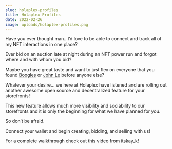 ```yaml
---
slug: holaplex-profiles
title: Holaplex Profiles
date: 2022-02-26
image: uploads/holaplex-profiles.png
---
```

Have you ever thought man…I’d love to be able to connect and track all of my NFT interactions in one place?

Ever bid on an auction late at night during an NFT power run and forgot where and with whom you bid?

Maybe you have great taste and want to just flex on everyone that you found [Boogles](https://twitter.com/solBOOGLE) or [John Le](https://twitter.com/notjohnlestudio) before anyone else?

Whatever your desire… we here at Holaplex have listened and are rolling out another awesome open source and decentralized feature for your storefronts!

This new feature allows much more visibility and sociability to our storefronts and it is only the beginning for what we have planned for you.

So don’t be afraid.

Connect your wallet and begin creating, bidding, and selling with us!

For a complete walkthrough check out this video from [itskay_k](https://twitter.com/itskay_k)!